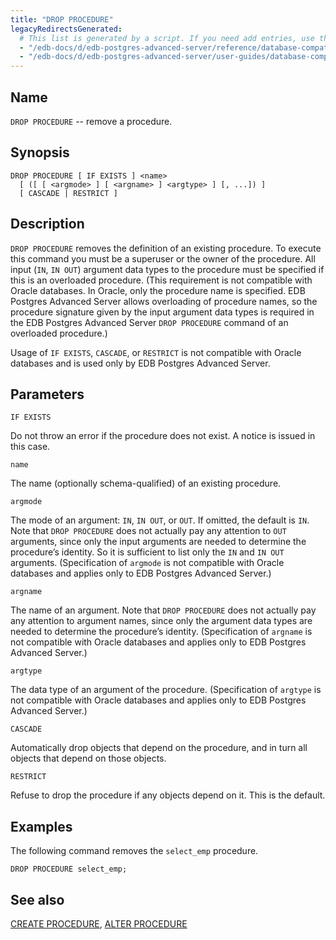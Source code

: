 ```yaml
---
title: "DROP PROCEDURE"
legacyRedirectsGenerated:
  # This list is generated by a script. If you need add entries, use the `legacyRedirects` key.
  - "/edb-docs/d/edb-postgres-advanced-server/reference/database-compatibility-for-oracle-developers-reference-guide/9.6/Database_Compatibility_for_Oracle_Developers_Reference_Guide.1.064.html"
  - "/edb-docs/d/edb-postgres-advanced-server/user-guides/database-compatibility-for-oracle-developers-guide/9.5/Database_Compatibility_for_Oracle_Developers_Guide.1.092.html"
---
```


<div id="drop_procedure" class="registered_link"></div>

## Name

`DROP PROCEDURE` -- remove a procedure.

## Synopsis

```text
DROP PROCEDURE [ IF EXISTS ] <name>
  [ ([ [ <argmode> ] [ <argname> ] <argtype> ] [, ...]) ]
  [ CASCADE | RESTRICT ]
```

## Description

`DROP PROCEDURE` removes the definition of an existing procedure. To execute this command you must be a superuser or the owner of the procedure. All input (`IN`, `IN OUT`) argument data types to the procedure must be specified if this is an overloaded procedure. (This requirement is not compatible with Oracle databases. In Oracle, only the procedure name is specified. EDB Postgres Advanced Server allows overloading of procedure names, so the procedure signature given by the input argument data types is required in the EDB Postgres Advanced Server `DROP PROCEDURE` command of an overloaded procedure.)

Usage of `IF EXISTS`, `CASCADE`, or `RESTRICT` is not compatible with Oracle databases and is used only by EDB Postgres Advanced Server.

## Parameters

`IF EXISTS`

 Do not throw an error if the procedure does not exist. A notice is issued in this case.

`name`

 The name (optionally schema-qualified) of an existing procedure.

`argmode`

 The mode of an argument: `IN`, `IN OUT`, or `OUT`. If omitted, the default is `IN`. Note that `DROP PROCEDURE` does not actually pay any attention to `OUT` arguments, since only the input arguments are needed to determine the procedure’s identity. So it is sufficient to list only the `IN` and `IN OUT` arguments. (Specification of `argmode` is not compatible with Oracle databases and applies only to EDB Postgres Advanced Server.)

`argname`

 The name of an argument. Note that `DROP PROCEDURE` does not actually pay any attention to argument names, since only the argument data types are needed to determine the procedure’s identity. (Specification of `argname` is not compatible with Oracle databases and applies only to EDB Postgres Advanced Server.)

`argtype`

 The data type of an argument of the procedure. (Specification of `argtype` is not compatible with Oracle databases and applies only to EDB Postgres Advanced Server.)

`CASCADE`

 Automatically drop objects that depend on the procedure, and in turn all objects that depend on those objects.

`RESTRICT`

 Refuse to drop the procedure if any objects depend on it. This is the default.

## Examples

The following command removes the `select_emp` procedure.

```text
DROP PROCEDURE select_emp;
```

## See also

[CREATE PROCEDURE](28_create_procedure/#create_procedure), [ALTER PROCEDURE](04_alter_procedure/#alter_procedure)
